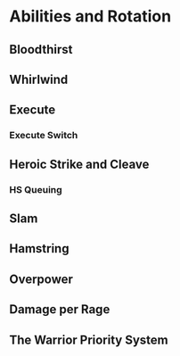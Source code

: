 # Abilities and Rotation{#abilities}
## Bloodthirst
## Whirlwind
## Execute
### Execute Switch
## Heroic Strike and Cleave
### HS Queuing
## Slam
## Hamstring
## Overpower
## Damage per Rage
## The Warrior Priority System